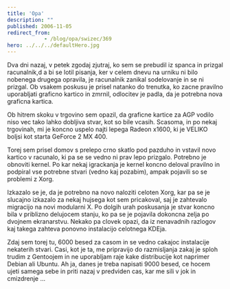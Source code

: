 ```yaml
---
title: 'Opa'
description: ""
published: 2006-11-05
redirect_from: 
            - /blog/opa/swizec/369
hero: ../../../defaultHero.jpg
---
```


Dva dni nazaj, v petek zgodaj zjutraj, ko sem se prebudil iz spanca in prizgal racunalnik,d a bi se lotil pisanja, ker v celem dnevu na urniku ni bilo nobenega drugega opravila, je racunalnik zanikal sodelovanje in se ni prizgal. Ob vsakem poskusu je prisel natanko do trenutka, ko zacne pravilno uporabljati graficno kartico in zmrnil, odlocitev je padla, da je potrebna nova graficna kartica.

Ob hitrem skoku v trgovino sem opazil, da graficne kartice za AGP vodilo niso vec tako lahko dobljiva stvar, kot so bile vcasih. Scasoma, in po nekaj trgovinah, mi je koncno uspelo najti lepega Radeon x1600, ki je VELIKO boljsi kot starta GeForce 2 MX 400.

Torej sem prisel domov s prelepo crno skatlo pod pazduho in vstavil novo kartico v racunalo, ki pa se se vedno ni prav lepo prizgalo. Potrebno je obnoviti kernel. Po kar nekaj igrackanja je kernel koncno deloval pravilno in podpiral vse potrebne stvari (vedno kaj pozabim), ampak pojavili so se problemi z Xorg.

Izkazalo se je, da je potrebno na novo naloziti celoten Xorg, kar pa se je slucajno izkazalo za nekaj hujsega kot sem pricakoval, saj je zahtevalo migracijo na novi modularni X. Po dolgih urah poskusanja je stvar koncno bila v priblizno delujocem stanju, ko pa se je pojavila dokoncna zelja po dvojnem ekranarstvu. Nekako pa clovek opazi, da iz nenavadnih razlogov kaj takega zahteva ponovno instalacijo celotnega KDEja.

Zdaj sem torej tu, 6000 besed za casom in se vedno cakajoc instalacije nekaterih stvari. Casi, kot je ta, me pripravijo do razmisljanja zakaj je sploh trudim z Gentoojem in ne uporabljam raje kake distribucije kot naprimer Debian ali Ubuntu. Ah ja, danes je treba napisati 9000 besed, ce hocem ujeti samega sebe in priti nazaj v predviden cas, kar me sili v jok in cmizdrenje ...
